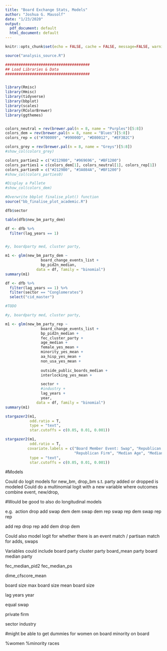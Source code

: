 ```yaml
---
title: "Board Exchange Stats, Models"
author: "Joshua G. Mausolf"
date: "1/23/2020"
output:
  pdf_document: default
  html_document: default
---
```


```r
knitr::opts_chunk$set(echo = FALSE, cache = FALSE, message=FALSE, warning=FALSE)
```



```r
source("analysis_source.R")

######################################
## Load Libraries & Data
######################################


library(Rmisc)
library(Hmisc)
library(tidyverse)
library(bbplot)
library(scales)
library(RColorBrewer)
library(ggthemes)


colors_neutral = rev(brewer.pal(n = 8, name = "Purples")[5:8])
colors_dem = rev(brewer.pal(n = 8, name = "Blues")[5:8])
colors_rep = c("#700009", "#99000D", "#D80012", "#EF3B2C")

colors_grey = rev(brewer.pal(n = 8, name = "Greys")[5:8])
#show_col(colors_grey)

colors_parties2 = c("#2129B0", "#969696", "#BF1200")
colors_parties1 = c(colors_dem[1], colors_neutral[1], colors_rep[1])
colors_parties0 = c("#2129B0", "#3A084A", "#BF1200")
#show_col(colors_parties0)

#Display a Pallete
#show_col(colors_dem)

#Overwrite bbplot finalise_plot() function
source("bb_finalise_plot_academic.R")
```


```r
dfb$sector
```



```r
table(dfb$new_bm_party_dem)
```

```r
df <- dfb %>%
  filter(lag_years == 1)


#y, boardparty med, cluster party, 

m1 <- glm(new_bm_party_dem ~ 
                board_change_events_list +
                bp_pid2n_median,
              data = df, family = "binomial")
summary(m1)
```



```r
df <- dfb %>%
  filter(lag_years == 1) %>% 
  filter(sector == "Conglomerates")
  select("cid_master")

#TODO  

#y, boardparty med, cluster party, 

m1 <- glm(new_bm_party_rep ~ 
                board_change_events_list +
                bp_pid2n_median + 
                fec_cluster_party +
                age_median +
                female_yes_mean +
                minority_yes_mean +
                aa_hisp_yes_mean +
                non_usa_yes_mean +              
            
                outside_public_boards_median +
                interlocking_yes_mean +

                sector + 
                #industry +
                lag_years + 
                year,
              data = df, family = "binomial")
summary(m1)
```


```r
stargazer2(m1,
           odd.ratio = T,
           type = "text",
           star.cutoffs = c(0.05, 0.01, 0.001))
```


```r
stargazer2(m1,
           odd.ratio = T,
          covariate.labels = c("Board Member Event: Swap", "Republican Board", "Amphibious Firm",
                               "Republican Firm", "Median Age", "Median No. Outside Boards"),
           type = "text",
           star.cutoffs = c(0.05, 0.01, 0.001))
```


#Models

Could do logit models for new_bm, drop_bm s.t. party added or dropped is modeled
Could do a multinomial logit with a new variable where outcomes combine event, new/drop,


#Would be good to also do longitudinal models



e.g. 
action drop add
swap dem dem
swap dem rep
swap rep dem
swap rep rep

add rep
drop rep
add dem
drop dem

Could also model logit for whether there is an event match / partisan match for adds, swaps


Variables could include
board party
cluster party
board_mean party
board median party

fec_median_pid2
fec_median_ps

dime_cfscore_mean


board size
max board size
mean board size

lag years
year

equal swap

private firm



sector
industry

#might be able to get dummies for
women on board
minority on board

%women
%minority races





